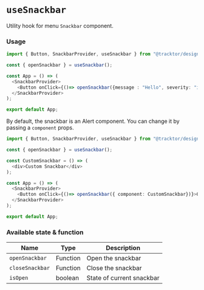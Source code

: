 
<Meta title="Hooks/useSnackbar"/>

# `useSnackbar`

Utility hook for menu `Snackbar` component.

###  Usage

```typescript jsx
import { Button, SnackbarProvider, useSnackbar } from "@tracktor/design-system";

const { openSnackbar } = useSnackbar();

const App = () => (
  <SnackbarProvider>
    <Button onClick={()=> openSnackbar({message : "Hello", severity: "info"})}>Open Snackbar</Button>
  </SnackbarProvider>
);

export default App;
```

By default, the snackbar is an Alert component. You can change it by passing a `component` props.

```typescript jsx
import { Button, SnackbarProvider, useSnackbar } from "@tracktor/design-system";

const { openSnackbar } = useSnackbar();

const CustomSnackbar = () => (
  <div>Custom Snackbar</div>
);

const App = () => (
  <SnackbarProvider>
    <Button onClick={()=> openSnackbar({ component: CustomSnackbar})}>Open Snackbar</Button>
  </SnackbarProvider>
);

export default App;
```

### Available state & function

| Name            | Type     | Description               |
|-----------------|----------|---------------------------|
| `openSnackbar`  | Function | Open the snackbar         |
| `closeSnackbar` | Function | Close the snackbar        |
| `isOpen`        | boolean  | State of current snackbar |
